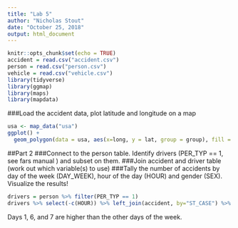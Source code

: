```yaml
---
title: "Lab 5"
author: "Nicholas Stout"
date: "October 25, 2018"
output: html_document
---
```


```r
knitr::opts_chunk$set(echo = TRUE)
accident = read.csv("accident.csv")
person = read.csv("person.csv")
vehicle = read.csv("vehicle.csv")
library(tidyverse)
library(ggmap)
library(maps)
library(mapdata)
```

###Load the accident data, plot latitude and longitude on a map

```r
usa <- map_data("usa")
ggplot() + 
  geom_polygon(data = usa, aes(x=long, y = lat, group = group), fill = NA, color = "red")+ geom_point(data=accident, aes(x=LONGITUD, y=LATITUDE)) + xlim(-175,-30)+ylim(19,70)
```

##Part 2
###Connect to the person table. Identify drivers (PER_TYP == 1, see fars manual ) and subset on them.
###Join accident and driver table (work out which variable(s) to use)
###Tally the number of accidents by day of the week (DAY_WEEK), hour of the day (HOUR) and gender (SEX). Visualize the results!
```r
drivers = person %>% filter(PER_TYP == 1)
drivers %>% select(-c(HOUR)) %>% left_join(accident, by="ST_CASE") %>% group_by(DAY_WEEK) %>% summarise(count = n()) %>% ggplot(aes(x=DAY_WEEK)) + geom_bar()

```

Days 1, 6, and 7 are higher than the other days of the week.
